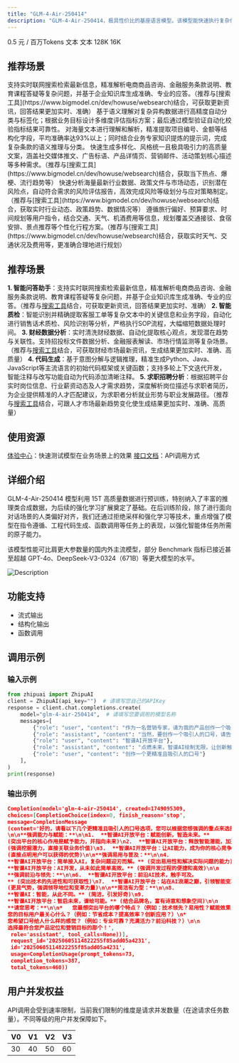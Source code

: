 ```yaml
---
title: "GLM-4-Air-250414"
description: "GLM-4-Air-250414，极具性价比的基座语言模型。该模型能快速执行复杂任务，在工具调用、联网搜索、代码等智能体任务上的能力得到大大加强。"
---
```


<CardGroup cols={3}>
  <Card title="价格" icon="circle-dollar" href="https://docs.z.ai">
    0.5 元 / 百万Tokens
  </Card>
  <Card title="输入模态" icon="arrow-down-right" href="https://docs.z.ai">
    文本
  </Card>
  <Card title="输出模态" icon="arrow-down-left" href="https://docs.z.ai">
    文本
  </Card>
  <Card title="上下文窗口" icon="arrow-down-arrow-up" iconType="regular" href="https://docs.z.ai">
    128K
  </Card>
  <Card title="最大输出Tokens" icon="maximize" iconType="regular" href="https://docs.z.ai">
    16K
  </Card>
</CardGroup>

## <Icon icon="stars" iconType="solid" color="#3890ff" size={28} />   推荐场景

<AccordionGroup>
  <Accordion title="智能问答助手" icon="language">
    支持实时联网搜索检索最新信息，精准解析电商商品咨询、金融服务条款说明、教育课程答疑等复杂问题，并基于企业知识库生成准确、专业的应答。（推荐与[搜索工具](https://www.bigmodel.cn/dev/howuse/websearch)结合，可获取更新资讯，回答结果更加实时、准确）
  </Accordion>
  <Accordion title="智能数据分类" icon="database">
    基于语义理解对复杂异构数据进行高精度自动分类与标签化；根据业务目标设计多维度评估指标方案；最后通过模型验证自动化校验指标结果可靠性。
  </Accordion>
  <Accordion title="文件信息提取" icon="file-doc">
    对海量文本进行理解和解析，精准提取项目编号、金额等结构化字段，平均准确率达93%以上；同时结合业务专家知识提炼的提示词，完成复杂条款的语义推理与分类。
  </Accordion>
  <Accordion title="爆款文案策划" icon="message-heart">
    快速生成多样化、风格统一且极具吸引力的高质量文案，涵盖社交媒体推文、广告标语、产品详情页、营销邮件、活动策划核心描述等多种需求。（推荐与[搜索工具](https://www.bigmodel.cn/dev/howuse/websearch)结合，获取当下热点、爆梗、流行趋势等）
  </Accordion>
  <Accordion title="风险评估报告" icon="file-circle-exclamation">
    快速分析海量最新行业数据、政策文件与市场动态，识别潜在风险点，自动符合需求的风险评估报告，高效完成风险等级划分与应对策略制定。（推荐与[搜索工具](https://www.bigmodel.cn/dev/howuse/websearch)结合，获取实时行业动态、政策趋势、数据情况等）
  </Accordion>
  <Accordion title="智能行程规划" icon="router">
    遵循旅行偏好、预算要求、时间规划等用户指令，结合交通、天气、机酒费用等信息，规划覆盖交通接驳、食宿安排、景点推荐等个性化行程方案。（推荐与[搜索工具](https://www.bigmodel.cn/dev/howuse/websearch)结合，获取实时天气、交通状况及费用等，更准确合理地进行规划）
  </Accordion>
</AccordionGroup>

## 推荐场景

**1. 智能问答助手**：支持实时联网搜索检索最新信息，精准解析电商商品咨询、金融服务条款说明、教育课程答疑等复杂问题，并基于企业知识库生成准确、专业的应答。（推荐与[搜索工具](https://www.bigmodel.cn/dev/howuse/websearch)结合，可获取更新资讯，回答结果更加实时、准确）
**2. 智能质检**：智能识别并精确提取客服工单等复杂文本中的关键信息和业务字段，自动化进行销售话术质检、风险识别等分析，严格执行SOP流程，大幅缩短数据处理时间。
**3. 财经数据分析**：实时清洗财经数据、自动化提取核心观点，发现潜在趋势与关联性。支持招投标文件数据分析、金融报表解读、市场行情监测等复杂场景。（推荐与[搜索工具](https://www.bigmodel.cn/dev/howuse/websearch)结合，可获取财经市场最新资讯，生成结果更加实时、准确、高质量）
**4. 代码生成**：基于意图分解与逻辑推理，精准生成Python、Java、JavaScript等主流语言的初始代码框架或关键函数；支持多轮上下文迭代开发，智能注释与改写功能自动为代码添加清晰注释。
**5. 求职招聘分析**：根据招聘平台实时岗位信息、行业薪资动态及人才需求趋势，深度解析岗位描述与求职者简历，为企业提供精准的人才匹配建议，为求职者分析就业形势与职业发展路径。（推荐与[搜索工具](https://www.bigmodel.cn/dev/howuse/websearch)结合，可跟人才市场最新趋势变化使生成结果更加实时、准确、高质量）

## 使用资源

[体验中心](https://bigmodel.cn/trialcenter/modeltrial/text?modelCode=glm-4-air-250414)：快速测试模型在业务场景上的效果
[接口文档](https://bigmodel.cn/dev/api/normal-model/glm-4)：API调用方式

## 详细介绍

GLM-4-Air-250414 模型利用 15T 高质量数据进行预训练，特别纳入了丰富的推理类合成数据，为后续的强化学习扩展奠定了基础。在后训练阶段，除了进行面向对话场景的人类偏好对齐，我们还通过拒绝采样和强化学习等技术，重点增强了模型在指令遵循、工程代码生成、函数调用等任务上的表现，以强化智能体任务所需的原子能力。

该模型性能可比肩更大参数量的国内外主流模型，部分 Benchmark 指标已接近甚至超越 GPT-4o、DeepSeek-V3-0324（671B）等更大模型的水平。

![Description](https://cdn.bigmodel.cn/markdown/17485947395764air.png?attname=4air.png)

## 功能支持

- 流式输出
- 结构化输出
- 函数调用

## 调用示例

### 输入示例

```python
from zhipuai import ZhipuAI
client = ZhipuAI(api_key="")  # 请填写您自己的APIKey
response = client.chat.completions.create(
    model="glm-4-air-250414",  # 请填写您要调用的模型名称
    messages=[
        {"role": "user", "content": "作为一名营销专家，请为我的产品创作一个吸引人的口号"},
        {"role": "assistant", "content": "当然，要创作一个吸引人的口号，请告诉我一些关于您产品的信息"},
        {"role": "user", "content": "智谱AI开放平台"},
        {"role": "assistant", "content": "点燃未来，智谱AI绘制无限，让创新触手可及！"},
        {"role": "user", "content": "创作一个更精准且吸引人的口号"}
    ],
)
print(response)
```

### 输出示例

```json
Completion(model='glm-4-air-250414', created=1749095309, 
choices=[CompletionChoice(index=0, finish_reason='stop', 
message=CompletionMessage
(content='好的，请看以下几个更精准且吸引人的口号选项，您可以根据您想强调的重点来选择：
\n\n**强调能力与赋能：**\n\n1.  **智谱AI开放平台：赋能创新，智造未来。** 
(突出平台的核心作用是赋予能力，并指向未来)\n2.  **智谱AI开放平台：释放智能潜能，加速业务增长。** 
(强调挖掘潜力，直接关联业务价值)\n3.  **智谱AI开放平台：让AI能力，成为你的核心竞争力。** 
(直接点明用户可以获得的优势)\n\n**强调易用与普及：**\n\n4.  
**智谱AI开放平台：简单接入AI，复杂问题迎刃而解。** (突出易用性和解决实际问题的能力)\n5.  
**智谱AI开放平台：AI开发，从未如此简单高效。** (强调开发过程的便捷和高效)\n\n
**强调前沿与领先：**\n\n6.  **智谱AI开放平台：前沿AI技术，触手可及。
** (突出技术的先进性和可获取性)\n7.  **智谱AI开放平台：站在AI浪潮之巅，引领智能变革。** 
(更具气势，强调领导地位和变革力量)\n\n**简洁有力型：**\n\n8.  
**智谱AI：智能，从此不同。** (简洁，引发好奇)\n9.  
**智谱AI开放平台：智启未来，谱绘可能。** (结合品牌名，富有诗意和想象空间)\n\n
**请您思考：**\n\n*   您最想突出平台的哪个特点？（例如：技术领先？易用性？赋能效果？）\n*   
您的目标用户最关心什么？（例如：节省成本？提高效率？创新应用？）\n*   
您希望口号给人什么样的感觉？（例如：专业可靠？充满活力？前沿科技？）\n\n
选择最符合您产品定位和营销目标的那个！',
 role='assistant', tool_calls=None))], 
 request_id='20250605114822255f85add05a4231', 
 id='20250605114822255f85add05a4231', 
 usage=CompletionUsage(prompt_tokens=73, 
 completion_tokens=387, 
 total_tokens=460))
```

## 用户并发权益

API调用会受到速率限制，当前我们限制的维度是请求并发数量（在途请求任务数量）。不同等级的用户并发保障如下。

| V0 | V1 | V2 | V3 |
| --- | --- | --- | --- |
| 30 | 40 | 50 | 60 |